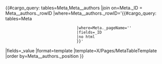 <noinclude>
{{X/Template
|description=
<p>This template displays page authors as recorded by the [https://www.mediawiki.org/wiki/Extension:PageAuthors PageAuhors extension].</p>

<p>The list is fetched from the [[Special:CargoTables/Meta|Meta table]] (which is populated by the [[Template:X/Meta|Meta template]]).</p>

<p>The results are displayed in the format defined in the [[Template:X/Pages/MetaTableTemplate|MetaTableTemplate]].</p>

|extensions=
{{X/Template/Extension|extension=Cargo}}
|templates=
{{X/Template/Template|1|template=Section/Define}}
{{X/Template/Template|2|template=Section/Transclude}}
{{X/Template/Template|3|template=X/Pages/DisplayAuthors}}
{{X/Template/Template|4|template=X/Meta}}
{{X/Template/Template|5|template=X/Pages/DeclareMetaTable}}
{{X/Template/Template|5|template=X/Pages/AttachMetaTable}}
{{X/Template/Template|5|template=X/Decoder}}
{{X/Template/Template|4|template=X/Pages/MetaTableTemplate}}
|templatedata=
<templatedata>
{
    "description": "",
    "params": {
        "fullpagename": {
            "label": "Full pagename",
            "type": "string",
            "required": true,
            "description": "Page for which authors should be displayed."
        }
    }
}
</templatedata>
}}</noinclude><includeonly>
<div class="cargo-list-container">{{#cargo_query:
tables=Meta,Meta__authors
|join on=Meta._ID = Meta__authors._rowID
|where=Meta__authors._rowID='{{#cargo_query: tables=Meta
                                |where=Meta._pageName='{{{fullpagename}}}'
                                |fields=_ID
                                |no html
                                }}'
|fields=_value
|format=template
|template=X/Pages/MetaTableTemplate
|order by=Meta__authors._position
}}</div></includeonly>